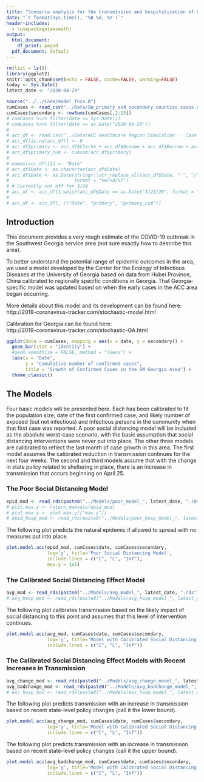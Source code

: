 ```yaml
---
title: "Scenario analysis for the transmission and hospitalization of COVID-19 in the SW GA hospitals service area"
date: "`r format(Sys.time(), '%B %d, %Y')`"
header-includes:
  - \usepackage{amsmath}
output:
  html_document:
    df_print: paged
  pdf_document: default
---
```


```r
rm(list = ls())
library(ggplot2)
knitr::opts_chunk$set(echo = FALSE, cache=FALSE, warning=FALSE)
today <- Sys.Date()
latest_date <- "2020-04-29"

source("../../Code/model_fncs.R")
cumCases <- read_csv("../Data/SW_primary and secondary counties cases.csv")
cumCases$secondary <- rowSums(cumCases[,2:15])
# cumCases %<>% filter(date <= Sys.Date())
# cumCases %<>% filter(date <= as.Date("2020-04-28"))
#  
# acc_df <- read.csv("../Data/ACC Healthcare Region Simulation  - Case Counts by County GA.csv")
# acc_df[is.na(acc_df)] <- 0
# acc_df$primary <- acc_df$Clarke + acc_df$Oconee + acc_df$Barrow + acc_df$Madison
# acc_df$primary_cum <- cumsum(acc_df$primary)
# 
# names(acc_df)[1] <- "Date"
# acc_df$Date <- as.character(acc_df$Date)
# acc_df$Date <- as.Date(stringr::str_replace_all(acc_df$Date, "-", "/"), 
#                        format = "%m/%d/%Y")
# # Currently cut off for 3/24
# acc_df <- acc_df[1:which(acc_df$Date == as.Date("3/23/20", format = "%m/%d/%y")), ]
# 
# acc_df <- acc_df[, c("Date", "primary", "primary_cum")]
```


## Introduction

This document provides a very rough estimate of the COVID-19 outbreak in the Southwest Georgia service area (not sure exactly how to describe this area). 

To better understand the potential range of epidemic outcomes in the area, we used a model developed by the Center for the Ecology of Infectious Diseases at the University of Georgia based on data from Hubei Province, China calibrated to regionally specific conditions in Georgia. That Georgia-specific model was updated based on when the early cases in the ACC area began occurring.

More details about this model and its development can be found here:  
http://2019-coronavirus-tracker.com/stochastic-model.html

Calibration for Georgia can be found here:  
http://2019-coronavirus-tracker.com/stochastic-GA.html

```r
ggplot(data = cumCases, mapping = aes(x = date, y = secondary)) +
  geom_bar(stat = "identity") +
  #geom_smooth(se = FALSE, method = "loess") +
  labs(x = "Date",
       y = "Cumulative number of confirmed cases",
       title = "Growth of Confirmed Cases in the SW Georgia Area") +
  theme_classic() 
```

## The Models

Four basic models will be presented here. Each has been calibrated to fit the population size, date of the first confirmed case, and likely number of exposed (but not infectious) and infectious persons in the community when that first case was reported. A poor social distancing model will be included as the absolute worst-case scenario, with the basic assumption that  social distancing interventions were never put into place. The other three models are calibrated to reflect the last month of case growth in this area. The first model assumes the calibrated reduction in transmission continues for the next four weeks. The second and third models assume that with the change in state policy related to sheltering in place, there is an increase in transmission that occurs beginning on April 25.


### The Poor Social Distancing Model


```r
epid_mod <- read_rds(paste0("../Models/poor_model_", latest_date, ".rds"))
# plot.max.y <- return_maxvals(epid_mod)
# plot.max.y <- plot.max.y[["max.y"]]
# epid_hosp_mod <- read_rds(paste0("../Models/poor_hosp_model_", latest_date, ".rds"))
```

The following plot predicts the natural epidemic if allowed to spread with no measures put into place.

```r
plot.model.acc(epid_mod, cumCases$date, cumCases$secondary,
               log='y', title='Poor Social Distancing Model',
               include.lines = c("C", "L", "Inf"),
               max.y = 1e5)
```


### The Calibrated Social Distancing Effect Model


```r
avg_mod <- read_rds(paste0("../Models/avg_model_", latest_date, ".rds"))
# avg_hosp_mod <- read_rds(paste0("../Models/avg_hosp_model_", latest_date, ".rds"))
```

The following plot calibrates transmission based on the likely impact of social distancing to this point and assumes that this level of intervention continues.

```r
plot.model.acc(avg_mod, cumCases$date, cumCases$secondary,
               log='y', title='Model with Calibrated Social Distancing',
               include.lines = c("C", "L", "Inf"))
```


### The Calibrated Social Distancing Effect Models with Recent Increases in Transmission


```r
avg_change_mod <- read_rds(paste0("../Models/avg_change_model_", latest_date, ".rds"))
avg_badchange_mod <- read_rds(paste0("../Models/avg_badchange_model_", latest_date, ".rds"))
# exc_hosp_mod <- read_rds(paste0("../Models/exc_hosp_model_", latest_date, ".rds"))
```

The following plot predicts transmission with an increase in transmission based on recent state-level policy changes (call it the lower bound).

```r
plot.model.acc(avg_change_mod, cumCases$date, cumCases$secondary,
               log='y', title='Model with Calibrated Social Distancing (Lower Bound on Increased Future Transmission)',
               include.lines = c("C", "L", "Inf"))
```


The following plot predicts transmission with an increase in transmission based on recent state-level policy changes (call it the upper bound).

```r
plot.model.acc(avg_badchange_mod, cumCases$date, cumCases$secondary,
               log='y', title='Model with Calibrated Social Distancing (Upper Bound on Increased Future Transmission)',
               include.lines = c("C", "L", "Inf"))
```

